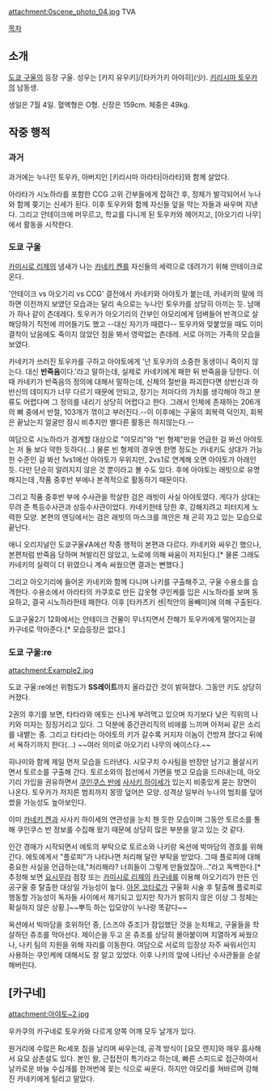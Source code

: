 attachment:0scene_photo_04.jpg
TVA 

{{{+1 霧嶋 絢都（きりしま あやと） / アヤト }}}

[[목차]]
== 소개 ==
[[도쿄 구울]]의 등장 구울. 성우는 [카지 유우키]/[타카가키 아야히](少). [[키리시마 토우카]]의 남동생.

생일은 7월 4일. 혈액형은 O형. 신장은 159cm. 체중은 49kg.

== 작중 행적 ==
=== 과거 ===
과거에는 누나인 토우카, 아버지인 [키리시마 아라타|아라타]와 함께 살았다.

아라타가 시노하라를 포함한 CCG 고위 간부들에게 잡혀간 후, 정체가 발각되어서 누나와 함께 쫒기는 신세가 된다. 이후 토우카와 함께 자신들 앞을 막는 자들과 싸우며 지낸다. 그리고 안테이크에 머무르고, 학교를 다니게 된 토우카와 헤어지고, [아오기리 나무]에서 활동을 시작한다.

=== 도쿄 구울 ===
[[카미시로 리제]]의 냄새가 나는 [[카네키 켄]]를 자신들의 세력으로 데려가기 위해 안테이크로 온다.
 

'안테이크 vs 아오기리 vs CCG' 결전에서 카네키와 아야토가 붙는데, 카네키의 말에 의하면 이전까지 보였던 모습과는 달리 속으로는 누나인 토우카를 상당히 아끼는 듯. 남매가 하나 같이 츤데레다. 토우카가 아오기리의 간부인 야모리에게 덤벼들어 반격으로 살해당하기 직전에 끼어들기도 했고 --대신 자기가 때렸다-- 토우카와 맞붙었을 때도 이미 결착이 났음에도 죽이지 않았던 점을 봐서 영락없는 츤데레. 서로 아끼는 가족의 모습을 보였다.
 

카네키가 쓰러진 토우카를 구하고 아야토에게 '넌 토우카의 소중한 동생이니 죽이지 않는다. 대신 '''반죽음'''이다.'라고 말하는데, 실제로 카네키에게 패한 뒤 반죽음을 당한다. 이때 카네키가 반죽음의 정의에 대해서 말하는데, 신체의 절반을 파괴한다면 상반신과 하반신의 데미지가 너무 다르기 때문에 안되고, 장기는 저마다의 가치를 생각해야 하고 분류도 어렵다며 그 정의를 내리기 상당히 어렵다고 한다. 그래서 인체에 존재하는 206개의 뼈 중에서 반절, 103개가 꺾이고 부러진다.--이 이후에는 구울의 회복력 덕인지, 회복은 끝났는지 얼굴만 잠시 비추지만 별다른 활동은 하지않는다.-- 

여담으로 시노하라가 경계할 대상으로 "야모리"와 "빈 형제"만을 언급한 걸 봐선 아야토는 저 둘 보다 약한 듯하다(...) 물론 빈 형제의 경우엔 한명 정도는 카네키도 상대가 가능한 수준인 걸 봐선 1vs1에선 아야토가 우위지만, 2vs1로 연계해 오면 아야토가 아래인듯. 다만 단순히 알려지지 않은 것 뿐이라고 볼 수도 있다. 후에 아야토는 래빗으로 유명해지는데 ,작품 중후반 부에나 본격적으로 활동하기 때문이다.

그리고 작품 중후반 부에 수사관을 학살한 검은 래빗이 사실 아야토였다. 게다가 상대는 무려 준 특등수사관과 상등수사관이었다. 카네키한테 당한 후, 강해지려고 피터지게 노력한 모양. 본편의 엔딩에서는 검은 래빗의 마스크를 껴안은 채 곤히 자고 있는 모습으로 끝난다.

애니 오리지널인 도쿄구울√A에선 작중 행적이 본편과 다르다. 카네키와 싸우긴 했으나, 본편처럼 반죽음 당하며 쳐발리진 않았고, 노로에 의해 싸움이 저지된다.[* 물론 그래도 카네키의 실력이 더 위였으니 계속 싸웠으면 결과는 뻔했다.] 

그리고 아오기리에 들어온 카네키와 함께 다니며 나키를 구출해주고, 구울 수용소를 습격한다. 수용소에서 아라타의 카쿠호로 만든 갑옷형 쿠인케를 입은 시노하라를 보며 동요하고, 결국 시노하라한테 패한다. 이후 [타카츠키 센|척안의 올빼미]에 의해 구출된다.

도쿄구울2기 12화에서는 안테이크 건물이 무너지면서 잔해가 토우카에게 떨어지는걸 카구네로 막아준다.[* 모습등장은 없다.]

=== 도쿄 구울:re ===
attachment:Example2.jpg

도쿄 구울:re에선 위험도가 '''SS레이트'''까지 올라갔간 것이 밝혀졌다. 그동안 키도 상당히 커졌다.

2권의 후기를 보면, 타타라와 에토는 신나게 부려먹고 있으며 자기보다 낮은 직위의 나키와 미자는 징징거리고 있다. 그 덕분에 중간관리직의 비애를 느끼며 아저씨 같은 소리를 내뱉는 중. 그리고 타타라는 아야토의 키가 갈수록 커지자 이놈이 건방져 졌다고 뒤에서 욕하기까지 한다(...) ~~여러 의미로 아오기리 나무의 에이스다.~~

히나미와 함께 제일 먼저 모습을 드러낸다. 시모구치 수사팀을 반장만 남기고 몰살시키면서 토르소를 구출해 간다. 토르소와의 접선에서 가면을 벗고 모습을 드러내는데, 아오기리 가입을 권유하면서 [[구울 대책국#s-2.3|쿠인쿠스 반]]에 [[사사키 하이세]]가 있는지 비중있게 묻는 장면이 나온다. 토우카가 저지른 범죄까지 몽땅 덮어쓴 모양. 성격상 일부러 누나의 범죄를 덮어썼을 가능성도 높아보인다.

이미 [[카네키 켄]]과 사사키 하이세의 연관성을 눈치 챈 듯한 모습이며 그동안 토르소를 통해 쿠인쿠스 반 정보를 수집해 왔기 때문에 상당히 많은 부분을 알고 있는 것 같다.

인간 경매가 시작되면서 에토의 부탁으로 토르소와 나키랑 옥션에 박마담의 경호를 위해 간다. 에토에게서 "플로피"가 나타나면 처리해 달란 부탁을 받았다. 그때 플로피에 대해 중요한 사실을 언급하는데,"처리해라? 너희들이 그렇게 만들었잖아..."라고 독백한다.[* 추정해 보면 [[요시무라(도쿄 구울)|요시무라]] 점장 또는 [[카미시로 리제]]의 [[카구네]]를 이용해 아오기리가 만든 인공구울 중 탈출한 대상일 가능성이 높다. [[아몬 코타로]]가 구울화 시술 후 탈출해 플로피로 행동할 가능성이 독자들 사이에서 제기되고 있지만 작가가 밝히지 않은 이상 그 정체는 확실하지 않은 상황.]~~뿌득 하는 입모양이 누나랑 똑같다~~

옥션에서 빅마담을 호위하던 중, [스즈야 쥬조]가 잠입했단 것을 눈치채고, 구울들을 학살하던 쥬조를 막아선다. 제이슨을 두고 온 쥬조를 상당히 몰아붙이며 치열하게 싸웠으나, 나키 팀의 지원을 위해 자리를 이동한다. 여담으로 서로의 입장상 자주 싸워서인지 사용하는 쿠인케에 대해서도 잘 알고 있었다. 이후 나키의 앞에 나타난 수사관들을 순살해버린다.

== [카구네] ==
attachment:아야토~2.jpg

우카쿠의 카구네로 토우카와 다르게 양쪽 어깨 모두 날개가 있다.

원거리에 수많은 Rc세포 침을 날리며 싸우는데, 공격 방식이 [요모 렌지]와 매우 흡사해서 요모 삼촌설도 있다. 본인 왈, 근접전이 특기라고 하는데, 빠른 스피드로 접근하여서 날카로운 바늘 수십개를 한꺼번에 꽂는 식으로 싸운다. 하지만 야모리를 쳐바르며 강해진 카네키에게 털리고 말았다.

